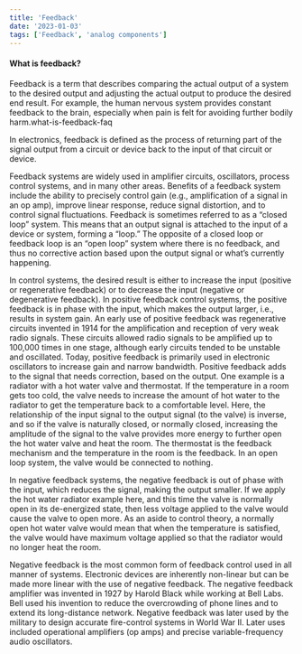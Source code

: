 ```yaml
---
title: 'Feedback'
date: '2023-01-03'
tags: ['Feedback', 'analog components']
---
```


#### What is feedback?

Feedback is a term that describes comparing the actual output of a system to the desired output and adjusting the actual output to produce the desired end result. For example, the human nervous system provides constant feedback to the brain, especially when pain is felt for avoiding further bodily harm.what-is-feedback-faq

In electronics, feedback is defined as the process of returning part of the signal output from a circuit or device back to the input of that circuit or device.

Feedback systems are widely used in amplifier circuits, oscillators, process control systems, and in many other areas. Benefits of a feedback system include the ability to precisely control gain (e.g., amplification of a signal in an op amp), improve linear response, reduce signal distortion, and to control signal fluctuations. Feedback is sometimes referred to as a “closed loop” system. This means that an output signal is attached to the input of a device or system, forming a “loop.” The opposite of a closed loop or feedback loop is an “open loop” system where there is no feedback, and thus no corrective action based upon the output signal or what’s currently happening.

In control systems, the desired result is either to increase the input (positive or regenerative feedback) or to decrease the input (negative or degenerative feedback). In positive feedback control systems, the positive feedback is in phase with the input, which makes the output larger, i.e., results in system gain. An early use of positive feedback was regenerative circuits invented in 1914 for the amplification and reception of very weak radio signals. These circuits allowed radio signals to be amplified up to 100,000 times in one stage, although early circuits tended to be unstable and oscillated. Today, positive feedback is primarily used in electronic oscillators to increase gain and narrow bandwidth. Positive feedback adds to the signal that needs correction, based on the output. One example is a radiator with a hot water valve and thermostat. If the temperature in a room gets too cold, the valve needs to increase the amount of hot water to the radiator to get the temperature back to a comfortable level. Here, the relationship of the input signal to the output signal (to the valve) is inverse, and so if the valve is naturally closed, or normally closed, increasing the amplitude of the signal to the valve provides more energy to further open the hot water valve and heat the room. The thermostat is the feedback mechanism and the temperature in the room is the feedback. In an open loop system, the valve would be connected to nothing.

In negative feedback systems, the negative feedback is out of phase with the input, which reduces the signal, making the output smaller. If we apply the hot water radiator example here, and this time the valve is normally open in its de-energized state, then less voltage applied to the valve would cause the valve to open more. As an aside to control theory, a normally open hot water valve would mean that when the temperature is satisfied, the valve would have maximum voltage applied so that the radiator would no longer heat the room.

Negative feedback is the most common form of feedback control used in all manner of systems.   Electronic devices are inherently non-linear but can be made more linear with the use of negative feedback. The negative feedback amplifier was invented in 1927 by Harold Black while working at Bell Labs.  Bell used his invention to reduce the overcrowding of phone lines and to extend its long-distance network. Negative feedback was later used by the military to design accurate fire-control systems in World War II. Later uses included operational amplifiers (op amps) and precise variable-frequency audio oscillators.